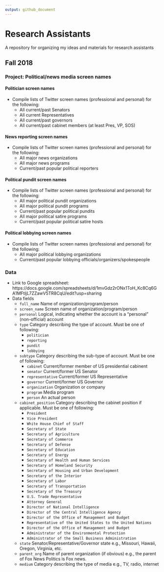 ```yaml
---
output: github_document
---
```


# Research Assistants

A repository for organizing my ideas and materials for research assistants

## Fall 2018

### Project: Political/news media screen names

#### Politician screen names
+ Compile lists of Twitter screen names (professional and personal) for the following:
   - All current/past Senators
   - All current Representatives
   - All current/past governors
   - All current/past cabinet members (at least Pres, VP, SOS)

#### News reporting screen names
+ Compile lists of Twitter screen names (professional and personal) for the following:
   - All major news organizations
   - All major news programs
   - Current/past popular political reporters

#### Political pundit screen names
+ Compile lists of Twitter screen names (professional and personal) for the following:
	 - All major political pundit organizations
   - All major political pundit programs
   - Current/past popular political pundits
   - All major political satire programs
   - Current/past popular political satire hosts

#### Political lobbying screen names
+ Compile lists of Twitter screen names (professional and personal) for the following:
	 - All major political lobbying organizations
   - Current/past popular lobbying officials/organizers/spokespeople

### Data
+ Link to Google spreadsheet: https://docs.google.com/spreadsheets/d/1mvGdz2rONx1ToH_Kc8Cq6GA1MFtljL7ZZawV5TR8CqU/edit?usp=sharing
+ Data fields
   - `full_name` Name of organization/program/person
   - `screen_name` Screen name of organization/program/person
   - `personal` Logical, indicating whether the account is a "personal" (non-official) account
   - `type` Category describing the type of account. Must be one of following:
      + `politician`
      + `reporting`
      + `pundit`
      + `lobbying`
   - `subtype` Category describing the sub-type of account. Must be one of following:
      + `cabinet` Current/former member of US presidential cabinent
      + `senator` Current/former US Senator
      + `representative` Current/former US Representative
      + `governor` Current/former US Governor
      + `organization` Organization or company
      + `program` Media program
      + `person` An actual person
   - `cabinet_position` Category describing the cabinet position if applicable. Must be one of following:
      + `President`
      + `Vice President`
      + `White House Chief of Staff`
      + `Secretary of State`
      + `Secretary of Agriculture`
      + `Secretary of Commerce`
      + `Secretary of Defense`
      + `Secretary of Education`
      + `Secretary of Energy`
      + `Secretary of Health and Human Services`
      + `Secretary of Homeland Security`
      + `Secretary of Housing and Urban Development`
      + `Secretary of the Interior`
      + `Secretary of Labor`
      + `Secretary of Transportation`
      + `Secretary of the Treasury`
      + `U.S. Trade Representative`
      + `Attorney General`
      + `Director of National Intelligence`
      + `Director of the Central Intelligence Agency`
      + `Director of the Office of Management and Budget`
      + `Representative of the United States to the United Nations`
      + `Director of the Office of Management and Budget`
      + `Administrator of the Environmental Protection`
      + `Administrator of the Small Business Administration`
   - `state` Senator/Representative/Governor state e.g., Missouri, Hawaii, Oregon, Virginia, etc.
   - `parent_org` Name of parent organization (if obvious) e.g., the parent of Fox News Politics is Fox news.
   - `medium` Category describing the type of media e.g., TV, radio, internet
